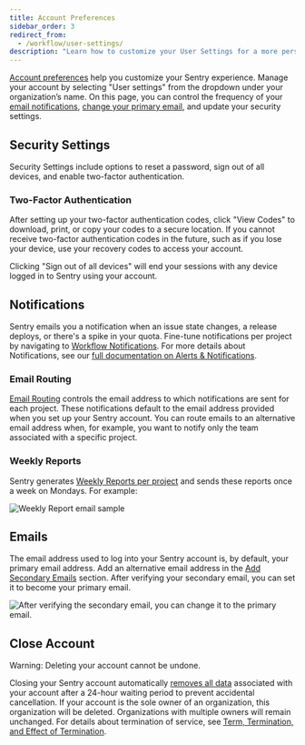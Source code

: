```yaml
---
title: Account Preferences
sidebar_order: 3
redirect_from:
  - /workflow/user-settings/
description: "Learn how to customize your User Settings for a more personalized Sentry experience."
---
```


[Account preferences](https://sentry.io/settings/account/details/) help you customize your Sentry experience. Manage your account by selecting "User settings" from the dropdown under your organization’s name. On this page, you can control the frequency of your [email notifications](#notifications), [change your primary email](#emails), and update your security settings.

## Security Settings

Security Settings include options to reset a password, sign out of all devices, and enable two-factor authentication.

### Two-Factor Authentication

After setting up your two-factor authentication codes, click "View Codes" to download, print, or copy your codes to a secure location. If you cannot receive two-factor authentication codes in the future, such as if you lose your device, use your recovery codes to access your account.

<Note>

Clicking "Sign out of all devices" will end your sessions with any device logged in to Sentry using your account.

</Note>

## Notifications

Sentry emails you a notification when an issue state changes, a release deploys, or there's a spike in your quota. Fine-tune notifications per project by navigating to [Workflow Notifications](https://sentry.io/settings/account/notifications/workflow/). For more details about Notifications, see our [full documentation on Alerts & Notifications](/product/alerts-notifications/).

### Email Routing

[Email Routing](https://sentry.io/settings/account/notifications/email/) controls the email address to which notifications are sent for each project. These notifications default to the email address provided when you set up your Sentry account. You can route emails to an alternative email address when, for example, you want to notify only the team associated with a specific project.

### Weekly Reports

Sentry generates [Weekly Reports per project](https://sentry.io/settings/account/notifications/reports/) and sends these reports once a week on Mondays. For example:

![Weekly Report email sample](us-ereport.png)

## Emails

The email address used to log into your Sentry account is, by default, your primary email address. Add an alternative email address in the [Add Secondary Emails](https://sentry.io/settings/account/emails/) section. After verifying your secondary email, you can set it to become your primary email.

![After verifying the secondary email, you can change it to the primary email.](change-primary-email.png)

## Close Account

<Alert level="warning">Warning: Deleting your account cannot be undone.</Alert>

Closing your Sentry account automatically [removes all data](https://sentry.io/security/#data-removal) associated with your account after a 24-hour waiting period to prevent accidental cancellation. If your account is the sole owner of an organization, this organization will be deleted. Organizations with multiple owners will remain unchanged. For details about termination of service, see [Term, Termination, and Effect of Termination](https://sentry.io/terms/#term-termination-and-effect-of-termination).
